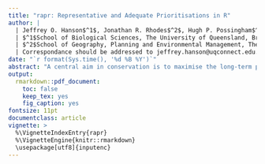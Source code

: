 ```yaml
---
title: "rapr: Representative and Adequate Prioritisations in R"
author: |
  | Jeffrey O. Hanson$^1$, Jonathan R. Rhodes$^2$, Hugh P. Possingham$^1$, Richard A. Fuller$^1$
  | $^1$School of Biological Sciences, The University of Queensland, Brisbane, QLD, Australia
  | $^2$School of Geography, Planning and Environmental Management, The University of Queensland, Brisbane, QLD, Australia
  | Correspondance should be addressed to jeffrey.hanson@uqconnect.edu.au
date: "`r format(Sys.time(), '%d %B %Y')`"
abstract: "A central aim in conservation is to maximise the long-term persistence of biodiversity. To fulfil this aim, reserve networks are used to safeguard biodiversity patterns (eg. species, populations) and processes (eg. evolutionary processes that underpin genetic variation). Reserve selection is often formulated as an optimisation problem to identify cost-effective prioritisations. However, most existing decision support tools are based on formulations that are well suited for preserving biodiversity patterns, but not biodiversity processes. To fill this gap in the conservation planning toolbox, we developed the `rapr` R package. This R package provides functions to solve reserve selection problems using two novel formulations. Here, we explore the functionality of this R package using a conservation planning exercise in Queensland, Australia as a case-study. We found that explicitly considering biodiversity processes can alter a prioritisation. However, we also found that only a few additional planning units are required to sufficiently preserve biodiversity processes. Our research highlights the need to explicitly consider biodiversity patterns and processes simultaneously in conservation planning."
output:
  rmarkdown::pdf_document:
    toc: false
    keep_tex: yes
    fig_caption: yes
fontsize: 11pt
documentclass: article
vignette: >
  %\VignetteIndexEntry{rapr}
  %\VignetteEngine{knitr::rmarkdown}
  \usepackage[utf8]{inputenc}
---
```

